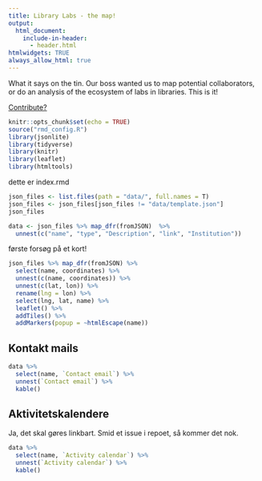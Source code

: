 ```yaml
---
title: Library Labs - the map!
output: 
  html_document: 
    include-in-header:
      - header.html
htmlwidgets: TRUE
always_allow_html: true
---
```


What it says on the tin. Our boss wanted us to map potential collaborators, 
or do an analysis of the ecosystem of labs in libraries. This is it!

[Contribute?](contribute.html)


```r
knitr::opts_chunk$set(echo = TRUE)
source("rmd_config.R")
library(jsonlite)
library(tidyverse)
library(knitr)
library(leaflet)
library(htmltools)
```

dette er index.rmd


```r
json_files <- list.files(path = "data/", full.names = T)
json_files <- json_files[json_files != "data/template.json"]
json_files
```

```r
data <- json_files %>% map_dfr(fromJSON)  %>% 
  unnest(c("name", "type", "Description", "link", "Institution"))
```


første forsøg på et kort!

```r
json_files %>% map_dfr(fromJSON) %>% 
  select(name, coordinates) %>% 
  unnest(c(name, coordinates)) %>% 
  unnest(c(lat, lon)) %>% 
  rename(lng = lon) %>% 
  select(lng, lat, name) %>% 
  leaflet() %>% 
  addTiles() %>% 
  addMarkers(popup = ~htmlEscape(name))

```
## Kontakt mails

```r
data %>% 
  select(name, `Contact email`) %>% 
  unnest(`Contact email`) %>% 
  kable()
```
## Aktivitetskalendere
Ja, det skal gøres linkbart. Smid et issue i repoet, så kommer det nok.
```r
data %>% 
  select(name, `Activity calendar`) %>% 
  unnest(`Activity calendar`) %>% 
  kable()
```


